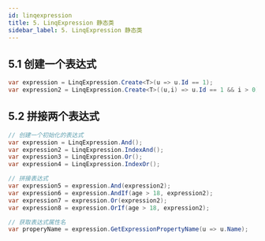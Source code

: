 ```yaml
---
id: linqexpression
title: 5. LinqExpression 静态类
sidebar_label: 5. LinqExpression 静态类
---
```


## 5.1 创建一个表达式

```cs showLineNumbers 
var expression = LinqExpression.Create<T>(u => u.Id == 1);
var expression2 = LinqExpression.Create<T>((u,i) => u.Id == 1 && i > 0);
```

## 5.2 拼接两个表达式

```cs showLineNumbers 
// 创建一个初始化的表达式
var expression = LinqExpression.And();
var expression2 = LinqExpression.IndexAnd();
var expression3 = LinqExpression.Or();
var expression4 = LinqExpression.IndexOr();

// 拼接表达式
var expression5 = expression.And(expression2);
var expression6 = expression.AndIf(age > 18, expression2);
var expression7 = expression.Or(expression2);
var expression8 = expression.OrIf(age > 18, expression2);

// 获取表达式属性名
var properyName = expression.GetExpressionPropertyName(u => u.Name);    // Name
```
